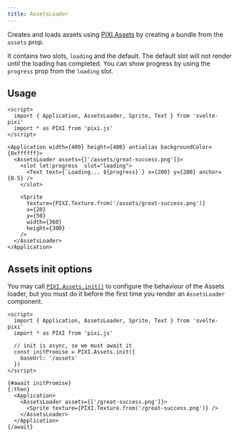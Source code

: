 ```yaml
---
title: AssetsLoader
---
```


Creates and loads assets using [PIXI.Assets](https://pixijs.download/release/docs/PIXI.Assets.html) by creating a bundle from the `assets` prop.

It contains two slots, `loading` and the default. The default slot will not
render until the loading has completed. You can show progress by using the `progress` prop from the `loading` slot.

## Usage

```svelte live wrapper=/src/layouts/examples/wrappers/Empty.svelte
<script>
  import { Application, AssetsLoader, Sprite, Text } from 'svelte-pixi'
  import * as PIXI from 'pixi.js'
</script>

<Application width={400} height={400} antialias backgroundColor={0xffffff}>
  <AssetsLoader assets={['/assets/great-success.png']}>
    <slot let:progress  slot="loading">
      <Text text={`Loading... ${progress}`} x={200} y={200} anchor={0.5} />
    </slot>

    <Sprite
      texture={PIXI.Texture.from('/assets/great-success.png')}
      x={20}
      y={50}
      width={360}
      height={300}
    />
  </AssetsLoader>
</Application>
```

## Assets init options

You may call [`PIXI.Assets.init()`](https://pixijs.download/dev/docs/PIXI.Assets.html#init) to configure the behaviour of the Assets loader, but you must do it before the first
time you render an `AssetsLoader` component.
 
```svelte live
<script>
  import { Application, AssetsLoader, Sprite, Text } from 'svelte-pixi'
  import * as PIXI from 'pixi.js'

  // init is async, so we must await it
  const initPromise = PIXI.Assets.init({
    baseUrl: '/assets'
  })
</script>

{#await initPromise}
{:then}
  <Application>
    <AssetsLoader assets={['/great-success.png']}>
      <Sprite texture={PIXI.Texture.from('/great-success.png')} />
    </AssetsLoader>
  </Application>
{/await}
```

